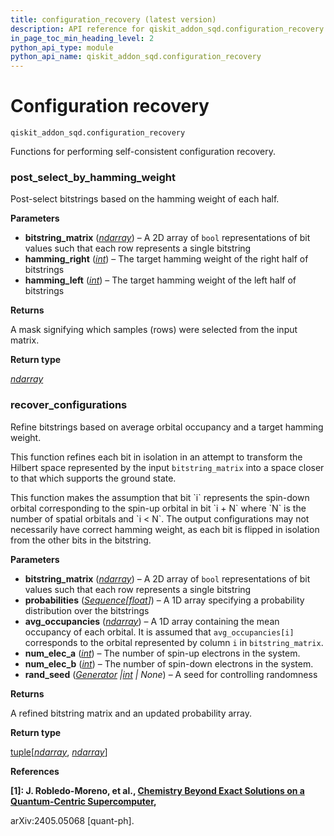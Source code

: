 ```yaml
---
title: configuration_recovery (latest version)
description: API reference for qiskit_addon_sqd.configuration_recovery in the latest version of qiskit-addon-sqd
in_page_toc_min_heading_level: 2
python_api_type: module
python_api_name: qiskit_addon_sqd.configuration_recovery
---
```


<span id="module-qiskit_addon_sqd.configuration_recovery" />

<span id="configuration-recovery-qiskit-addon-sqd-configuration-recovery" />

# Configuration recovery

`qiskit_addon_sqd.configuration_recovery`

Functions for performing self-consistent configuration recovery.

### post\_select\_by\_hamming\_weight

<Function id="qiskit_addon_sqd.configuration_recovery.post_select_by_hamming_weight" github="https://github.com/Qiskit/qiskit-addon-sqd/tree/main/qiskit_addon_sqd/configuration_recovery.py#L24-L48" signature="post_select_by_hamming_weight(bitstring_matrix, *, hamming_right, hamming_left)">
  Post-select bitstrings based on the hamming weight of each half.

  **Parameters**

  *   **bitstring\_matrix** ([*ndarray*](https://numpy.org/doc/stable/reference/generated/numpy.ndarray.html#numpy.ndarray "(in NumPy v2.1)")) – A 2D array of `bool` representations of bit values such that each row represents a single bitstring
  *   **hamming\_right** ([*int*](https://docs.python.org/3/library/functions.html#int "(in Python v3.13)")) – The target hamming weight of the right half of bitstrings
  *   **hamming\_left** ([*int*](https://docs.python.org/3/library/functions.html#int "(in Python v3.13)")) – The target hamming weight of the left half of bitstrings

  **Returns**

  A mask signifying which samples (rows) were selected from the input matrix.

  **Return type**

  [*ndarray*](https://numpy.org/doc/stable/reference/generated/numpy.ndarray.html#numpy.ndarray "(in NumPy v2.1)")
</Function>

### recover\_configurations

<Function id="qiskit_addon_sqd.configuration_recovery.recover_configurations" github="https://github.com/Qiskit/qiskit-addon-sqd/tree/main/qiskit_addon_sqd/configuration_recovery.py#L51-L117" signature="recover_configurations(bitstring_matrix, probabilities, avg_occupancies, num_elec_a, num_elec_b, rand_seed=None)">
  Refine bitstrings based on average orbital occupancy and a target hamming weight.

  This function refines each bit in isolation in an attempt to transform the Hilbert space represented by the input `bitstring_matrix` into a space closer to that which supports the ground state.

  <Admonition title="Note" type="note">
    This function makes the assumption that bit `i` represents the spin-down orbital corresponding to the spin-up orbital in bit `i + N` where `N` is the number of spatial orbitals and `i < N`.
  </Admonition>

  <Admonition title="Note" type="note">
    The output configurations may not necessarily have correct hamming weight, as each bit is flipped in isolation from the other bits in the bitstring.
  </Admonition>

  **Parameters**

  *   **bitstring\_matrix** ([*ndarray*](https://numpy.org/doc/stable/reference/generated/numpy.ndarray.html#numpy.ndarray "(in NumPy v2.1)")) – A 2D array of `bool` representations of bit values such that each row represents a single bitstring
  *   **probabilities** ([*Sequence*](https://docs.python.org/3/library/collections.abc.html#collections.abc.Sequence "(in Python v3.13)")*\[*[*float*](https://docs.python.org/3/library/functions.html#float "(in Python v3.13)")*]*) – A 1D array specifying a probability distribution over the bitstrings
  *   **avg\_occupancies** ([*ndarray*](https://numpy.org/doc/stable/reference/generated/numpy.ndarray.html#numpy.ndarray "(in NumPy v2.1)")) – A 1D array containing the mean occupancy of each orbital. It is assumed that `avg_occupancies[i]` corresponds to the orbital represented by column `i` in `bitstring_matrix`.
  *   **num\_elec\_a** ([*int*](https://docs.python.org/3/library/functions.html#int "(in Python v3.13)")) – The number of spin-up electrons in the system.
  *   **num\_elec\_b** ([*int*](https://docs.python.org/3/library/functions.html#int "(in Python v3.13)")) – The number of spin-down electrons in the system.
  *   **rand\_seed** ([*Generator*](https://numpy.org/doc/stable/reference/random/generator.html#numpy.random.Generator "(in NumPy v2.1)")  *|*[*int*](https://docs.python.org/3/library/functions.html#int "(in Python v3.13)") *| None*) – A seed for controlling randomness

  **Returns**

  A refined bitstring matrix and an updated probability array.

  **Return type**

  [tuple](https://docs.python.org/3/library/stdtypes.html#tuple "(in Python v3.13)")\[[*ndarray*](https://numpy.org/doc/stable/reference/generated/numpy.ndarray.html#numpy.ndarray "(in NumPy v2.1)"), [*ndarray*](https://numpy.org/doc/stable/reference/generated/numpy.ndarray.html#numpy.ndarray "(in NumPy v2.1)")]

  **References**

  **\[1]: J. Robledo-Moreno, et al., [Chemistry Beyond Exact Solutions on a Quantum-Centric Supercomputer](https://arxiv.org/abs/2405.05068),**

  arXiv:2405.05068 \[quant-ph].
</Function>

